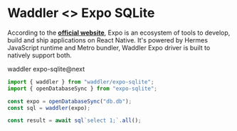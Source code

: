 

# Waddler \<\> Expo SQLite
According to the **[official website](https://expo.dev/)**, Expo is an ecosystem of tools to develop, build and ship applications on React Native. 
It's powered by Hermes JavaScript runtime and Metro bundler, Waddler Expo driver is built to natively support both.  
  
<Npm>
waddler expo-sqlite@next
</Npm>

```ts
import { waddler } from "waddler/expo-sqlite";
import { openDatabaseSync } from "expo-sqlite";

const expo = openDatabaseSync("db.db");
const sql = waddler(expo);

const result = await sql`select 1;`.all();
```
